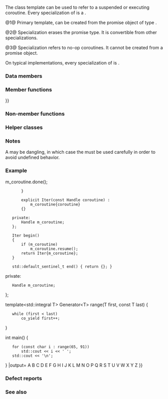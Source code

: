 {{cpp/title|coroutine_handle|noop_coroutine_handle}}
{{cpp/coroutine/coroutine_handle/navbar}}
{{dcl begin}}
{{dcl header|coroutine}}
{{dcl|num=1|since=c++20|1=
template&lt; class Promise = void &gt;
struct coroutine_handle;
}}
{{dcl|num=2|since=c++20|
template&lt;&gt;
struct coroutine_handle&lt;void&gt;;
}}
{{dcl|num=3|since=c++20|
template&lt;&gt;
struct coroutine_handle&lt;std::noop_coroutine_promise&gt;;
}}
{{dcl|num=4|since=c++20|1=
using noop_coroutine_handle =
    std::coroutine_handle&lt;std::noop_coroutine_promise&gt;;
}}
{{dcl end}}

The class template {{tt|coroutine_handle}} can be used to refer to a suspended or executing coroutine. Every specialization of {{tt|coroutine_handle}} is a {{named req|LiteralType}}.

@1@ Primary template, can be created from the promise object of type {{tt|Promise}}.

@2@ Specialization {{c|std::coroutine_handle&lt;void&gt;}} erases the promise type. It is convertible from other specializations.

@3@ Specialization {{c|std::coroutine_handle&lt;std::noop_coroutine_promise&gt;}} refers to no-op coroutines. It cannot be created from a promise object.

On typical implementations, every specialization of {{tt|std::coroutine_handle}} is {{named req|TriviallyCopyable}}.

{{cpp/types/nospec}}

===Data members===
{{dsc begin}}
{{dsc hitem|Member name|Definition}}
{{dsc|{{tti|ptr}} {{mark|private}}|A pointer {{c|void*}} to the coroutine state.&lt;br&gt;{{mark expos mem obj}}}}
{{dsc end}}

===Member functions===
{{dsc begin}}
{{dsc inc|cpp/coroutine/coroutine_handle/dsc constructor}}
{{dsc inc|cpp/coroutine/coroutine_handle/dsc operator{{=}}}}

{{dsc h2|Conversion}}
{{dsc inc|cpp/coroutine/coroutine_handle/dsc operator coroutine_handle void}}

{{dsc h2|Observers}}
{{dsc inc|cpp/coroutine/coroutine_handle/dsc done}}
{{dsc inc|cpp/coroutine/coroutine_handle/dsc operator bool}}

{{dsc h2|Control}}
{{dsc inc|cpp/coroutine/coroutine_handle/dsc resume}}
{{dsc inc|cpp/coroutine/coroutine_handle/dsc destroy}}

{{dsc h2|Promise Access}}
{{dsc inc|cpp/coroutine/coroutine_handle/dsc promise}}
{{dsc inc|cpp/coroutine/coroutine_handle/dsc from_promise}}

{{dsc h2|Export/Import}}
{{dsc inc|cpp/coroutine/coroutine_handle/dsc address}}
{{dsc inc|cpp/coroutine/coroutine_handle/dsc from_address}}
{{dsc end}}

===Non-member functions===
{{dsc begin}}
{{dsc inc|cpp/coroutine/coroutine_handle/dsc operator_cmp}}
{{dsc end}}

===Helper classes===
{{dsc begin}}
{{dsc inc|cpp/coroutine/coroutine_handle/dsc hash}}
{{dsc end}}

===Notes===
A {{tt|coroutine_handle}} may be dangling, in which case the {{tt|coroutine_handle}} must be used carefully in order to avoid undefined behavior.

===Example===
{{example
|code=
#include &lt;coroutine&gt;
#include &lt;iostream&gt;
#include &lt;optional&gt;

template&lt;std::movable T&gt;
class Generator
{
public:
    struct promise_type
    {
        Generator&lt;T&gt; get_return_object()
        {
            return Generator{Handle::from_promise(*this)};
        }
        static std::suspend_always initial_suspend() noexcept
        {
            return {};
        }
        static std::suspend_always final_suspend() noexcept
        {
            return {};
        }
        std::suspend_always yield_value(T value) noexcept
        {
            current_value = std::move(value);
            return {};
        }
        // Disallow co_await in generator coroutines.
        void await_transform() = delete;
        [[noreturn]]
        static void unhandled_exception() { throw; }

        std::optional&lt;T&gt; current_value;
    };

    using Handle = std::coroutine_handle&lt;promise_type&gt;;

    explicit Generator(const Handle coroutine) :
        m_coroutine{coroutine}
    {}

    Generator() = default;
    ~Generator()
    {
        if (m_coroutine)
            m_coroutine.destroy();
    }

    Generator(const Generator&amp;) = delete;
    Generator&amp; operator=(const Generator&amp;) = delete;

    Generator(Generator&amp;&amp; other) noexcept :
        m_coroutine{other.m_coroutine}
    {
        other.m_coroutine = {};
    }
    Generator&amp; operator=(Generator&amp;&amp; other) noexcept
    {
        if (this != &amp;other)
        {
            if (m_coroutine)
                m_coroutine.destroy();
            m_coroutine = other.m_coroutine;
            other.m_coroutine = {};
        }
        return *this;
    }

    // Range-based for loop support.
    class Iter
    {
    public:
        void operator++()
        {
            m_coroutine.resume();
        }
        const T&amp; operator*() const
        {
            return *m_coroutine.promise().current_value;
        }
        bool operator==(std::default_sentinel_t) const
        {
            return !m_coroutine {{!!}} m_coroutine.done();
        }

        explicit Iter(const Handle coroutine) :
            m_coroutine{coroutine}
        {}

    private:
        Handle m_coroutine;
    };

    Iter begin()
    {
        if (m_coroutine)
            m_coroutine.resume();
        return Iter{m_coroutine};
    }

    std::default_sentinel_t end() { return {}; }

private:
    Handle m_coroutine;
};

template&lt;std::integral T&gt;
Generator&lt;T&gt; range(T first, const T last)
{
    while (first &lt; last)
        co_yield first++;
}

int main()
{
    for (const char i : range(65, 91))
        std::cout &lt;&lt; i &lt;&lt; ' ';
    std::cout &lt;&lt; '\n';
}
|output=
A B C D E F G H I J K L M N O P Q R S T U V W X Y Z
}}

===Defect reports===
{{dr list begin}}
{{dr list item|wg=lwg|dr=3460|std=C++20|before=the public base class of {{tt|coroutine_handle}} could leave it in an undesired state|after=inheritance removed}}
{{dr list end}}

===See also===
{{dsc begin}}
{{dsc inc|cpp/ranges/dsc generator}}
{{dsc end}}

{{langlinks|es|ja|ru|zh}}